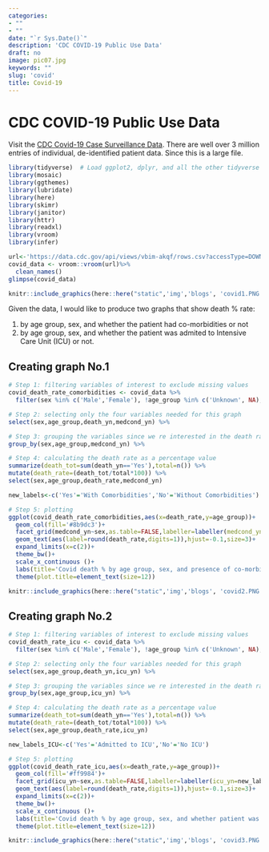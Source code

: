 ```yaml
---
categories:
- ""
- ""
date: "`r Sys.Date()`"
description: 'CDC COVID-19 Public Use Data'
draft: no
image: pic07.jpg
keywords: ""
slug: 'covid'
title: Covid-19
---
```


# CDC COVID-19 Public Use Data

Visit the [CDC Covid-19 Case Surveillance Data](https://data.cdc.gov/Case-Surveillance/COVID-19-Case-Surveillance-Public-Use-Data/vbim-akqf). There are well over 3 million entries of individual, de-identified patient data. Since this is a large file.

```r
library(tidyverse)  # Load ggplot2, dplyr, and all the other tidyverse packages
library(mosaic)
library(ggthemes)
library(lubridate)
library(here)
library(skimr)
library(janitor)
library(httr)
library(readxl)
library(vroom)
library(infer)
```


```r
url<-'https://data.cdc.gov/api/views/vbim-akqf/rows.csv?accessType=DOWNLOAD'
covid_data <- vroom::vroom(url)%>% 
  clean_names()
glimpse(covid_data)
```

```r
knitr::include_graphics(here::here("static",'img','blogs', 'covid1.PNG'), error = FALSE)
```


Given the data, I would like to produce two graphs that show death % rate:

1. by age group, sex, and whether the patient had co-morbidities or not
2. by age group, sex, and whether the patient was admited to Intensive Care Unit (ICU) or not.

## Creating graph No.1

```r
# Step 1: filtering variables of interest to exclude missing values
covid_death_rate_comorbidities <- covid_data %>% 
  filter(sex %in% c('Male','Female'), !age_group %in% c('Unknown', NA), medcond_yn %in% c('Yes','No'),death_yn %in% c('Yes','No')) %>%  

# Step 2: selecting only the four variables needed for this graph 
select(sex,age_group,death_yn,medcond_yn) %>%

# Step 3: grouping the variables since we re interested in the death rate across age group, sex and whether the patient had co-morbities or not
group_by(sex,age_group,medcond_yn) %>% 

# Step 4: calculating the death rate as a percentage value
summarize(death_tot=sum(death_yn=='Yes'),total=n()) %>% 
mutate(death_rate=(death_tot/total*100)) %>%
select(sex,age_group,death_rate,medcond_yn) 

new_labels<-c('Yes'='With Comorbidities','No'='Without Comorbidities')

# Step 5: plotting 
ggplot(covid_death_rate_comorbidities,aes(x=death_rate,y=age_group))+
  geom_col(fill='#8b9dc3')+
  facet_grid(medcond_yn~sex,as.table=FALSE,labeller=labeller(medcond_yn=new_labels))+
  geom_text(aes(label=round(death_rate,digits=1)),hjust=-0.1,size=3)+
  expand_limits(x=c(2))+
  theme_bw()+
  scale_x_continuous ()+
  labs(title='Covid death % by age group, sex, and presence of co-morbidities',x='',y='',caption='Source: CDC')+
  theme(plot.title=element_text(size=12))
```

```r
knitr::include_graphics(here::here("static",'img','blogs', 'covid2.PNG'), error = FALSE)
```

## Creating graph No.2

```r
# Step 1: filtering variables of interest to exclude missing values
covid_death_rate_icu <- covid_data %>% 
  filter(sex %in% c('Male','Female'), !age_group %in% c('Unknown', NA), icu_yn %in% c('Yes','No'),death_yn %in% c('Yes','No')) %>%  

# Step 2: selecting only the four variables needed for this graph 
select(sex,age_group,death_yn,icu_yn) %>%

# Step 3: grouping the variables since we re interested in the death rate across age group, sex and whether the patient had co-morbities or not
group_by(sex,age_group,icu_yn) %>% 

# Step 4: calculating the death rate as a percentage value
summarize(death_tot=sum(death_yn=='Yes'),total=n()) %>% 
mutate(death_rate=(death_tot/total*100)) %>%
select(sex,age_group,death_rate,icu_yn) 

new_labels_ICU<-c('Yes'='Admitted to ICU','No'='No ICU')

# Step 5: plotting 
ggplot(covid_death_rate_icu,aes(x=death_rate,y=age_group))+
  geom_col(fill='#ff9984')+
  facet_grid(icu_yn~sex,as.table=FALSE,labeller=labeller(icu_yn=new_labels_ICU))+
  geom_text(aes(label=round(death_rate,digits=1)),hjust=-0.1,size=3)+
  expand_limits(x=c(2))+
  theme_bw()+
  scale_x_continuous ()+
  labs(title='Covid death % by age group, sex, and whether patient was admitted to ICU',x='',y='',caption='Source: CDC')+
  theme(plot.title=element_text(size=12))
```

```r
knitr::include_graphics(here::here("static",'img','blogs', 'covid3.PNG'), error = FALSE)
```
